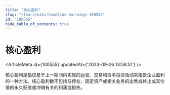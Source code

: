 ```yaml
---
title: "核心盈利"
slug: "/learn/wiki/headline-earnings-100555"
id: "100555"
hide_table_of_contents: true
---
```



# 核心盈利

<ArticleMeta id={100555} updatedAt={'2023-09-26 13:58:51'} />
<div className='border-solid border-b border-t-0 my-4 border-[var(--ifm-color-gray-300)]' />

核心盈利是指仅基于上一期间内实现的运营、交易和资本投资活动来报告企业盈利的一种方法。核心盈利数不包括与停业、固定资产或相关业务的出售或终止或其价值的永久贬值或冲销有关的利润或损失。
